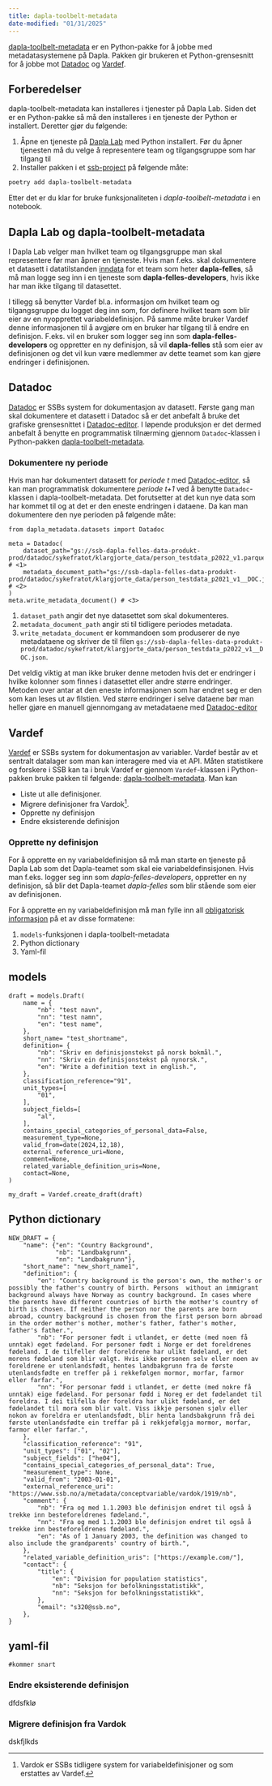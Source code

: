 ```yaml
---
title: dapla-toolbelt-metadata
date-modified: "01/31/2025"
---
```


[dapla-toolbelt-metadata](https://pypi.org/project/dapla-toolbelt-metadata/) er en Python-pakke for å jobbe med metadatasystemene på Dapla. Pakken gir brukeren et Python-grensesnitt for å jobbe mot [Datadoc](./datadoc.qmd) og [Vardef](./vardef.qmd).

## Forberedelser

dapla-toolbelt-metadata kan installeres i tjenester på Dapla Lab. Siden det er en Python-pakke så må den installeres i en tjeneste der Python er installert. Deretter gjør du følgende:

1.  Åpne en tjeneste på [Dapla Lab](https://lab.dapla.ssb.no/) med Python installert. Før du åpner tjenesten må du velge å representere team og tilgangsgruppe som har tilgang til 
2.  Installer pakken i et [ssb-project](./ssb-project.qmd) på følgende måte:

``` .bash
poetry add dapla-toolbelt-metadata
```

Etter det er du klar for bruke funksjonaliteten i *dapla-toolbelt-metadata* i en notebook.

::: {.callout-caution}
## Dapla Lab og dapla-toolbelt-metadata
I Dapla Lab velger man hvilket team og tilgangsgruppe man skal representere før man åpner en tjeneste. Hvis man f.eks. skal dokumentere et datasett i datatilstanden [inndata](./datatilstander.qmd#inndata) for et team som heter **dapla-felles**, så må man logge seg inn i en tjeneste som **dapla-felles-developers**, hvis ikke har man ikke tilgang til datasettet. 

I tillegg så benytter Vardef bl.a. informasjon om hvilket team og tilgangsgruppe du logget deg inn som, for definere hvilket team som blir eier av en nyopprettet variabeldefinisjon. På samme måte bruker Vardef denne informasjonen til å avgjøre om en bruker har tilgang til å endre en definisjon. F.eks. vil en bruker som logger seg inn som **dapla-felles-developers** og oppretter en ny definisjon, så vil **dapla-felles** stå som eier av definisjonen og det vil kun være medlemmer av dette teamet som kan gjøre endringer i definisjonen.  
:::


## Datadoc

[Datadoc](./datadoc.qmd) er SSBs system for dokumentasjon av datasett. Første gang man skal dokumentere et datasett i Datadoc så er det anbefalt å bruke det grafiske grensesnittet i [Datadoc-editor](./datadoc-editor.qmd). I løpende produksjon er det dermed anbefalt å benytte en programmatisk tilnærming gjennom `Datadoc`-klassen i Python-pakken [dapla-toolbelt-metadata](https://pypi.org/project/dapla-toolbelt-metadata/).

### Dokumentere ny periode

Hvis man har dokumentert datasett for *periode t* med [Datadoc-editor](./datadoc-editor.qmd), så kan man programmatisk dokumentere *periode t+1* ved å benytte `Datadoc`-klassen i dapla-toolbelt-metadata. Det forutsetter at det kun nye data som har kommet til og at det er den eneste endringen i dataene. Da kan man dokumentere den nye perioden på følgende måte:

``` .python
from dapla_metadata.datasets import Datadoc

meta = Datadoc(
    dataset_path="gs://ssb-dapla-felles-data-produkt-prod/datadoc/sykefratot/klargjorte_data/person_testdata_p2022_v1.parquet",             # <1>
    metadata_document_path="gs://ssb-dapla-felles-data-produkt-prod/datadoc/sykefratot/klargjorte_data/person_testdata_p2021_v1__DOC.json", # <2>
)
meta.write_metadata_document() # <3>
```

1.  `dataset_path` angir det nye datasettet som skal dokumenteres.
2.  `metadata_document_path` angir sti til tidligere periodes metadata.
3.  `write_metadata_document` er kommandoen som produserer de nye metadataene og skriver de til filen `gs://ssb-dapla-felles-data-produkt-prod/datadoc/sykefratot/klargjorte_data/person_testdata_p2022_v1__DOC.json`.

Det veldig viktig at man ikke bruker denne metoden hvis det er endringer i hvilke kolonner som finnes i datasettet eller andre større endringer. Metoden over antar at den eneste informasjonen som har endret seg er den som kan leses ut av filstien. Ved større endringer i selve dataene bør man heller gjøre en manuell gjennomgang av metadataene med [Datadoc-editor](./datadoc-editor.qmd)

## Vardef

[Vardef](./vardef.qmd) er SSBs system for dokumentasjon av variabler. Vardef består av et sentralt datalager som man kan interagere med via et API. Måten statistikere og forskere i SSB kan ta i bruk Vardef er gjennom `Vardef`-klassen i Python-pakken bruke pakken til følgende: [dapla-toolbelt-metadata](https://pypi.org/project/dapla-toolbelt-metadata/). Man kan

-   Liste ut alle definisjoner.
-   Migrere definisjoner fra Vardok^[Vardok er SSBs tidligere system for variabeldefinisjoner og som erstattes av Vardef.].
- Opprette ny definisjon
- Endre eksisterende definisjon

### Opprette ny definisjon

For å opprette en ny variabeldefinisjon så må man starte en tjeneste på Dapla Lab som det Dapla-teamet som skal eie variabeldefinsisjonen. Hvis man f.eks. logger seg inn som *dapla-felles-developers*, oppretter en ny definisjon, så blir det Dapla-teamet *dapla-felles* som blir stående som eier av definisjonen.

For å opprette en ny variabeldefinisjon må man fylle inn all [obligatorisk informasjon](https://statistics-norway.atlassian.net/wiki/spaces/MPD/pages/3009839199/VarDef+-+Krav+til+dokumentasjon+av+variabler) på et av disse formatene:

1. `models`-funksjonen i dapla-toolbelt-metadata
2. Python dictionary
3. Yaml-fil 

::: {.panel-tabset}
## models

``` .python
draft = models.Draft(
    name = {
        "nb": "test navn",
        "nn": "test namn",
        "en": "test name",
    },
    short_name= "test_shortname",
    definition= {
        "nb": "Skriv en definisjonstekst på norsk bokmål.",
        "nn": "Skriv ein definisjonstekst på nynorsk.",
        "en": "Write a definition text in english.",
    },
    classification_reference="91",
    unit_types=[
        "01",
    ],
    subject_fields=[
        "al",
    ],
    contains_special_categories_of_personal_data=False,
    measurement_type=None,
    valid_from=date(2024,12,18),
    external_reference_uri=None,
    comment=None,
    related_variable_definition_uris=None,
    contact=None,
)

my_draft = Vardef.create_draft(draft)
```

## Python dictionary

``` .python
NEW_DRAFT = {
    "name": {"en": "Country Background",
             "nb": "Landbakgrunn",
             "nn": "Landbakgrunn"},
    "short_name": "new_short_name1",
    "definition": {
        "en": "Country background is the person's own, the mother's or possibly the father's country of birth. Persons  without an immigrant background always have Norway as country background. In cases where the parents have different countries of birth the mother's country of birth is chosen. If neither the person nor the parents are born abroad, country background is chosen from the first person born abroad in the order mother's mother, mother's father, father's mother, father's father.",
        "nb": "For personer født i utlandet, er dette (med noen få unntak) eget fødeland. For personer født i Norge er det foreldrenes fødeland. I de tilfeller der foreldrene har ulikt fødeland, er det morens fødeland som blir valgt. Hvis ikke personen selv eller noen av foreldrene er utenlandsfødt, hentes landbakgrunn fra de første utenlandsfødte en treffer på i rekkefølgen mormor, morfar, farmor eller farfar.",
        "nn": "For personar fødd i utlandet, er dette (med nokre få unntak) eige fødeland. For personar fødd i Noreg er det fødelandet til foreldra. I dei tilfella der foreldra har ulikt fødeland, er det fødelandet til mora som blir valt. Viss ikkje personen sjølv eller nokon av foreldra er utenlandsfødt, blir henta landsbakgrunn frå dei første utenlandsfødte ein treffar på i rekkjefølgja mormor, morfar, farmor eller farfar.",
    },
    "classification_reference": "91",
    "unit_types": ["01", "02"],
    "subject_fields": ["he04"],
    "contains_special_categories_of_personal_data": True,
    "measurement_type": None,
    "valid_from": "2003-01-01",
    "external_reference_uri": "https://www.ssb.no/a/metadata/conceptvariable/vardok/1919/nb",
    "comment": {
        "nb": "Fra og med 1.1.2003 ble definisjon endret til også å trekke inn besteforeldrenes fødeland.",
        "nn": "Fra og med 1.1.2003 ble definisjon endret til også å trekke inn besteforeldrenes fødeland.",
        "en": "As of 1 January 2003, the definition was changed to also include the grandparents' country of birth.",
    },
    "related_variable_definition_uris": ["https://example.com/"],
    "contact": {
        "title": {
            "en": "Division for population statistics",
            "nb": "Seksjon for befolkningsstatistikk",
            "nn": "Seksjon for befolkningsstatistikk",
        },
        "email": "s320@ssb.no",
    },
}
```

## yaml-fil

``` .python
#kommer snart
```

:::



### Endre eksisterende definisjon

dfdsfklø

### Migrere definisjon fra Vardok

dskfjlkds